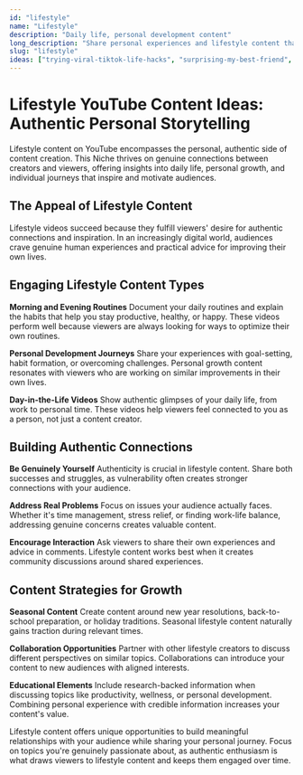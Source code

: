 ```yaml
---
id: "lifestyle"
name: "Lifestyle"
description: "Daily life, personal development content"
long_description: "Share personal experiences and lifestyle content that resonates with viewers seeking inspiration, motivation, and authentic connections. Create content about daily routines, personal growth, and life experiences."
slug: "lifestyle"
ideas: ["trying-viral-tiktok-life-hacks", "surprising-my-best-friend", "day-in-my-life-student-edition", "morning-vs-night-person-test", "surprising-strangers-with-kindness", "home-spa-day-diy", "extreme-organizing-challenge-lifestyle", "creating-a-time-capsule", "testing-natural-cleaning-products", "building-the-ultimate-study-space"]
---
```


# Lifestyle YouTube Content Ideas: Authentic Personal Storytelling

Lifestyle content on YouTube encompasses the personal, authentic side of content creation. This Niche thrives on genuine connections between creators and viewers, offering insights into daily life, personal growth, and individual journeys that inspire and motivate audiences.

## The Appeal of Lifestyle Content

Lifestyle videos succeed because they fulfill viewers' desire for authentic connections and inspiration. In an increasingly digital world, audiences crave genuine human experiences and practical advice for improving their own lives.

## Engaging Lifestyle Content Types

**Morning and Evening Routines**
Document your daily routines and explain the habits that help you stay productive, healthy, or happy. These videos perform well because viewers are always looking for ways to optimize their own routines.

**Personal Development Journeys**
Share your experiences with goal-setting, habit formation, or overcoming challenges. Personal growth content resonates with viewers who are working on similar improvements in their own lives.

**Day-in-the-Life Videos**
Show authentic glimpses of your daily life, from work to personal time. These videos help viewers feel connected to you as a person, not just a content creator.

## Building Authentic Connections

**Be Genuinely Yourself**
Authenticity is crucial in lifestyle content. Share both successes and struggles, as vulnerability often creates stronger connections with your audience.

**Address Real Problems**
Focus on issues your audience actually faces. Whether it's time management, stress relief, or finding work-life balance, addressing genuine concerns creates valuable content.

**Encourage Interaction**
Ask viewers to share their own experiences and advice in comments. Lifestyle content works best when it creates community discussions around shared experiences.

## Content Strategies for Growth

**Seasonal Content**
Create content around new year resolutions, back-to-school preparation, or holiday traditions. Seasonal lifestyle content naturally gains traction during relevant times.

**Collaboration Opportunities**
Partner with other lifestyle creators to discuss different perspectives on similar topics. Collaborations can introduce your content to new audiences with aligned interests.

**Educational Elements**
Include research-backed information when discussing topics like productivity, wellness, or personal development. Combining personal experience with credible information increases your content's value.

Lifestyle content offers unique opportunities to build meaningful relationships with your audience while sharing your personal journey. Focus on topics you're genuinely passionate about, as authentic enthusiasm is what draws viewers to lifestyle content and keeps them engaged over time.
